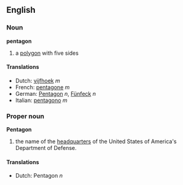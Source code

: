 ==English==
===Noun===
'''pentagon'''
#a [[polygon]] with five sides

====Translations====
*Dutch: [[vijfhoek]] ''m''
*French: [[pentagone]] ''m''
*German: [[Pentagon]] ''n'', [[Fünfeck]] ''n''
*Italian: [[pentagono]] ''m''

===Proper noun===
'''Pentagon'''
#the name of the [[headquarter]]s of the United States of America's Department of Defense.

====Translations====
*Dutch: Pentagon ''n''